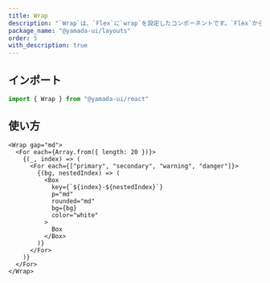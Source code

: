 ```yaml
---
title: Wrap
description: "`Wrap`は、`Flex`に`wrap`を設定したコンポーネントです。`Flex`から便利なスタイルのショートハンドを継承しています。"
package_name: "@yamada-ui/layouts"
order: 5
with_description: true
---
```


## インポート

```ts
import { Wrap } from "@yamada-ui/react"
```

## 使い方

```tsx
<Wrap gap="md">
  <For each={Array.from({ length: 20 })}>
    {(_, index) => (
      <For each={["primary", "secondary", "warning", "danger"]}>
        {(bg, nestedIndex) => (
          <Box
            key={`${index}-${nestedIndex}`}
            p="md"
            rounded="md"
            bg={bg}
            color="white"
          >
            Box
          </Box>
        )}
      </For>
    )}
  </For>
</Wrap>
```
